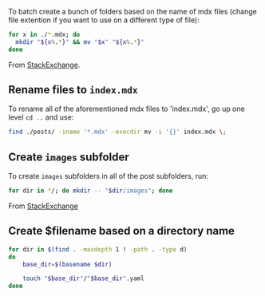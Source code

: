 To batch create a bunch of folders based on the name of mdx files (change file extention if you want to use on a different type of file):

```sh
for x in ./*.mdx; do
  mkdir "${x%.*}" && mv "$x" "${x%.*}"
done
```

From [StackExchange](https://unix.stackexchange.com/questions/219991/how-do-i-create-a-directory-for-every-file-in-a-parent-directory).

## Rename files to `index.mdx`

To rename all of the aforementioned mdx files to 'index.mdx', go up one level `cd ..` and use:

```sh
find ./posts/ -iname '*.mdx' -execdir mv -i '{}' index.mdx \;
```

## Create `images` subfolder

To create `images` subfolders in all of the post subfolders, run:

```sh
for dir in */; do mkdir -- "$dir/images"; done
```

From [StackExchange](https://unix.stackexchange.com/questions/61907/how-do-i-create-a-directory-in-all-subdirectories)

## Create $filename based on a directory name

```sh
for dir in $(find . -maxdepth 1 ! -path . -type d)
do
    base_dir=$(basename $dir)

    touch "$base_dir"/"$base_dir".yaml
done
```
